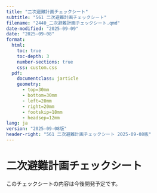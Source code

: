 ```yaml
---
title: "二次避難計画チェックシート"
subtitle: "561 二次避難計画チェックシート"
filename: "2440_二次避難計画チェックシート.qmd"
date-modified: "2025-09-09"
date: "2025-09-08"
format: 
  html:
    toc: true
    toc-depth: 3
    number-sections: true
    css: custom.css
  pdf:
    documentclass: jarticle
    geometry: 
      - top=30mm
      - bottom=30mm  
      - left=20mm
      - right=20mm
      - footskip=18mm
      - headsep=12mm
lang: ja
version: "2025-09-08版"
header-right: "561 二次避難計画チェックシート 2025-09-08版"
---
```


# 二次避難計画チェックシート

このチェックシートの内容は今後開発予定です。